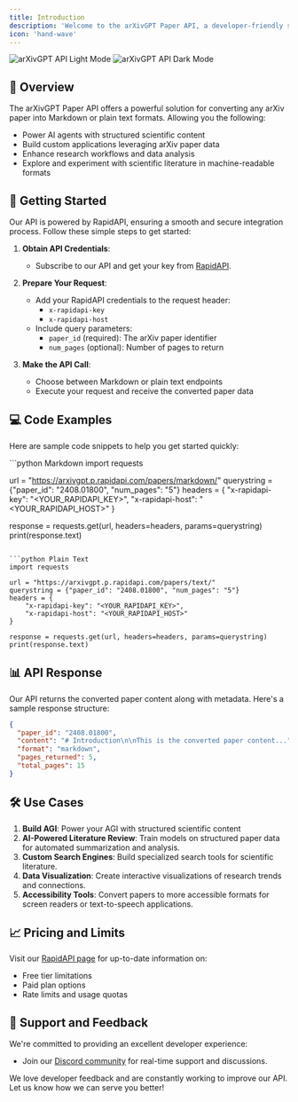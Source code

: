 ```yaml
---
title: Introduction
description: 'Welcome to the arXivGPT Paper API, a developer-friendly solution for converting arXiv papers to Markdown or plain text formats.'
icon: 'hand-wave'
---
```


<img
  className="block dark:hidden"
  src="/images/hero-light.png"
  alt="arXivGPT API Light Mode"
/>
<img
  className="hidden dark:block"
  src="/images/hero-dark.png"
  alt="arXivGPT API Dark Mode"
/>

## 👋 Overview

The arXivGPT Paper API offers a powerful solution for converting any arXiv paper into Markdown or plain text formats. Allowing you the following:

- Power AI agents with structured scientific content
- Build custom applications leveraging arXiv paper data
- Enhance research workflows and data analysis
- Explore and experiment with scientific literature in machine-readable formats

## 🚀 Getting Started

Our API is powered by RapidAPI, ensuring a smooth and secure integration process. Follow these simple steps to get started:

1. **Obtain API Credentials**: 
   - Subscribe to our API and get your key from [RapidAPI](https://rapidapi.com/maxhager28/api/arxivgpt).

2. **Prepare Your Request**:
   - Add your RapidAPI credentials to the request header:
     - `x-rapidapi-key`
     - `x-rapidapi-host`
   - Include query parameters:
     - `paper_id` (required): The arXiv paper identifier
     - `num_pages` (optional): Number of pages to return

3. **Make the API Call**:
   - Choose between Markdown or plain text endpoints
   - Execute your request and receive the converted paper data

## 💻 Code Examples

Here are sample code snippets to help you get started quickly:

<CodeGroup>
```python Markdown
import requests

url = "https://arxivgpt.p.rapidapi.com/papers/markdown/"
querystring = {"paper_id": "2408.01800", "num_pages": "5"}
headers = {
    "x-rapidapi-key": "<YOUR_RAPIDAPI_KEY>",
    "x-rapidapi-host": "<YOUR_RAPIDAPI_HOST>"
}

response = requests.get(url, headers=headers, params=querystring)
print(response.text)
```

```python Plain Text
import requests

url = "https://arxivgpt.p.rapidapi.com/papers/text/"
querystring = {"paper_id": "2408.01800", "num_pages": "5"}
headers = {
    "x-rapidapi-key": "<YOUR_RAPIDAPI_KEY>",
    "x-rapidapi-host": "<YOUR_RAPIDAPI_HOST>"
}

response = requests.get(url, headers=headers, params=querystring)
print(response.text)
```
</CodeGroup>

## 📊 API Response

Our API returns the converted paper content along with metadata. Here's a sample response structure:

```json
{
  "paper_id": "2408.01800",
  "content": "# Introduction\n\nThis is the converted paper content...",
  "format": "markdown",
  "pages_returned": 5,
  "total_pages": 15
}
```

## 🛠 Use Cases

1. **Build AGI**: Power your AGI with structured scientific content
1. **AI-Powered Literature Review**: Train models on structured paper data for automated summarization and analysis.
2. **Custom Search Engines**: Build specialized search tools for scientific literature.
3. **Data Visualization**: Create interactive visualizations of research trends and connections.
4. **Accessibility Tools**: Convert papers to more accessible formats for screen readers or text-to-speech applications.

## 📈 Pricing and Limits

Visit our [RapidAPI page](https://rapidapi.com/maxhager28/api/arxivgpt) for up-to-date information on:
- Free tier limitations
- Paid plan options
- Rate limits and usage quotas

## 🤝 Support and Feedback

We're committed to providing an excellent developer experience:

- Join our [Discord community](https://discord.gg/86efjr3a6f) for real-time support and discussions.

We love developer feedback and are constantly working to improve our API. Let us know how we can serve you better!